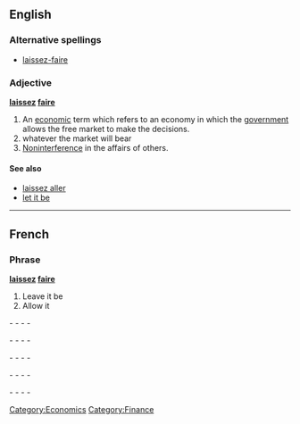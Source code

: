 ==English==

===Alternative spellings===
* [[laissez-faire]]

===Adjective===
'''[[laissez]] [[faire]]'''

# An [[economic]] term which refers to an economy in which the [[government]] allows the free market to make the decisions.
# whatever the market will bear
# [[noninterference|Noninterference]] in the affairs of others.

====See also====
*[[laissez aller]]
*[[let it be]]
[[Category:Economics]]
[[Category:Finance]]
----

==French==
===Phrase===
'''[[laissez]] [[faire]]'''

# Leave it be
# Allow it


-   -   -   -

-   -   -   -

-   -   -   -

-   -   -   -

-   -   -   -
